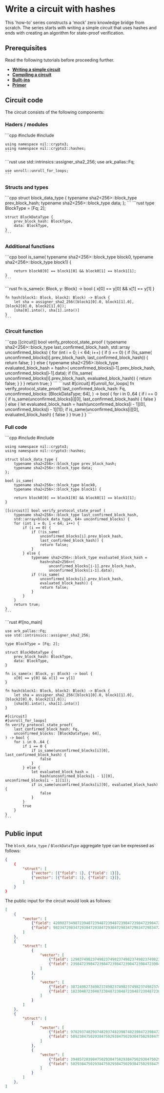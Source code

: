 
# Write a circuit with hashes

This 'how-to' series constructs a 'mock' zero knowledge bridge from scratch. The series starts with writing a simple circuit that uses hashes and ends with creating an algorithm for state-proof verification.

## Prerequisites

Read the following tutorials before proceeding further.

* [**Writing a simple circuit**](../../getting-started/writing-a-simple-circuit)
* [**Compiling a circuit**](../../getting-started/compiling-a-circuit)
* [**Built-ins**](../../getting-started/built-ins)
* [**Primer**](../primer)

## Circuit code

The circuit consists of the following components:

### Haders / modules

<Tabs groupId='language'>
  <TabItem value='cpp' label='C++'>
    ```cpp
    #include <nil/crypto3/hash/algorithm/hash.hpp>
    #include <nil/crypto3/hash/sha2.hpp>

    using namespace nil::crypto3;
    using namespace nil::crypto3::hashes;
    ```
  </TabItem>
  <TabItem value='rust' label='Rust'>
    ```rust
    use std::intrinsics::assigner_sha2_256;
    use ark_pallas::Fq;

    use unroll::unroll_for_loops;
    ```
  </TabItem>
</Tabs>

### Structs and types

<Tabs groupId='language'>
  <TabItem value='cpp' label='C++'>
    ```cpp
    struct block_data_type {
        typename sha2<256>::block_type prev_block_hash;
        typename sha2<256>::block_type data;
    };
    ```
  </TabItem>
  <TabItem value='rust' label='Rust'>
    ```rust
    type BlockType = [Fq; 2];

    struct BlockDataType {
        prev_block_hash: BlockType,
        data: BlockType,
    }
    ```
  </TabItem>
</Tabs>

### Additional functions

<Tabs groupId='language'>
  <TabItem value='cpp' label='C++'>
    ```cpp
    bool is_same(
        typename sha2<256>::block_type block0,
        typename sha2<256>::block_type block1) {

        return block0[0] == block1[0] && block0[1] == block1[1];
    }
    ```
  </TabItem>
  <TabItem value='rust' label='Rust'>
    ```rust
    fn is_same(x: Block, y: Block) -> bool {
        x[0] == y[0] && x[1] == y[1]
    }

    fn hash(block1: Block, block2: Block) -> Block {
        let sha = assigner_sha2_256([block1[0].0, block1[1].0], [block2[0].0, block2[1].0]);
        [sha[0].into(), sha[1].into()]
    }
    ```
  </TabItem>
</Tabs>

### Circuit function

<Tabs groupId='language'>
  <TabItem value='cpp' label='C++'>
    ```cpp
    [[circuit]] bool verify_protocol_state_proof (
        typename sha2<256>::block_type last_confirmed_block_hash,
        std::array<block_data_type, 64> unconfirmed_blocks) {
        for (int i = 0; i < 64; i++) {
            if (i == 0) {
                if (!is_same(
                    unconfirmed_blocks[i].prev_block_hash,
                    last_confirmed_block_hash)) {
                    return false;
                }
            } else {
                typename sha2<256>::block_type evaluated_block_hash =
                    hash<sha2<256>>(
                        unconfirmed_blocks[i-1].prev_block_hash,
                        unconfirmed_blocks[i-1].data);
                if (!is_same(
                    unconfirmed_blocks[i].prev_block_hash,
                    evaluated_block_hash)) {
                    return false;
                }
            }
        }
        return true;
    }
    ```
  </TabItem>
  <TabItem value='rust' label='Rust'>
    ```rust
    #[circuit]
    #[unroll_for_loops]
    fn verify_protocol_state_proof(
        last_confirmed_block_hash: Fq,
        unconfirmed_blocks: [BlockDataType; 64],
    ) -> bool {
        for i in 0..64 {
            if i == 0 {
                if is_same(unconfirmed_blocks[i][0], last_confirmed_block_hash) {
                    false
                }
            } else {
                let evaluated_block_hash =
                    hash(unconfirmed_blocks[i - 1][0], unconfirmed_blocks[i - 1][1]);
                if is_same(unconfirmed_blocks[i][0], evaluated_block_hash) {
                    false
                }
            }
            true
        }
    }
    ```
  </TabItem>
</Tabs>

### Full code

<Tabs groupId='language'>
  <TabItem value='cpp' label='C++'>
    ```cpp
    #include <nil/crypto3/hash/algorithm/hash.hpp>
    #include <nil/crypto3/hash/sha2.hpp>

    using namespace nil::crypto3;
    using namespace nil::crypto3::hashes;

    struct block_data_type {
        typename sha2<256>::block_type prev_block_hash;
        typename sha2<256>::block_type data;
    };

    bool is_same(
        typename sha2<256>::block_type block0,
        typename sha2<256>::block_type block1) {

        return block0[0] == block1[0] && block0[1] == block1[1];
    }

    [[circuit]] bool verify_protocol_state_proof (
        typename sha2<256>::block_type last_confirmed_block_hash,
        std::array<block_data_type, 64> unconfirmed_blocks) {
        for (int i = 0; i < 64; i++) {
            if (i == 0) {
                if (!is_same(
                    unconfirmed_blocks[i].prev_block_hash,
                    last_confirmed_block_hash)) {
                    return false;
                }
            } else {
                typename sha2<256>::block_type evaluated_block_hash =
                    hash<sha2<256>>(
                        unconfirmed_blocks[i-1].prev_block_hash,
                        unconfirmed_blocks[i-1].data);
                if (!is_same(
                    unconfirmed_blocks[i].prev_block_hash,
                    evaluated_block_hash)) {
                    return false;
                }
            }
        }
        return true;
    }
    ```
  </TabItem>
  <TabItem value='rust' label='Rust'>
    ```rust
    #![no_main]

    use ark_pallas::Fq;
    use std::intrinsics::assigner_sha2_256;

    type BlockType = [Fq; 2];

    struct BlockDataType {
        prev_block_hash: BlockType,
        data: BlockType,
    }

    fn is_same(x: Block, y: Block) -> bool {
        x[0] == y[0] && x[1] == y[1]
    }

    fn hash(block1: Block, block2: Block) -> Block {
        let sha = assigner_sha2_256([block1[0].0, block1[1].0], [block2[0].0, block2[1].0]);
        [sha[0].into(), sha[1].into()]
    }

    #[circuit]
    #[unroll_for_loops]
    fn verify_protocol_state_proof(
        last_confirmed_block_hash: Fq,
        unconfirmed_blocks: [BlockDataType; 64],
    ) -> bool {
        for i in 0..64 {
            if i == 0 {
                if is_same(unconfirmed_blocks[i][0], last_confirmed_block_hash) {
                    false
                }
            } else {
                let evaluated_block_hash =
                    hash(unconfirmed_blocks[i - 1][0], unconfirmed_blocks[i - 1][1]);
                if is_same(unconfirmed_blocks[i][0], evaluated_block_hash) {
                    false
                }
            }
            true
        }
    }
    ```
  </TabItem>
</Tabs>

## Public input

The `block_data_type` / `BlockDataType` aggregate type can be expressed as follows:

```json
{
    {
        "struct": [
            {"vector": [{"field": 1}, {"field": 1}]},
            {"vector": [{"field": 1}, {"field": 1}]},
        ]
    }
}
```

The public input for the circuit would look as follows:

```json
[
    {
        "vector": [
            {"field": 4209827349872394872394872394872398472398472398472398472398472398},
            {"field": 9823472983472938472938472938472983472983472983472983472983472983}
        ]
    },
    {
        "struct": [
            {
                "vector": [
                    {"field": 129837498237498237498237498237498237498237498237498237498237},
                    {"field": 23984723984723984723984723984723984723984723984723984723984}
                ]
            },
            {
                "vector": [
                    {"field": 3872498273498237498237498237498237498237498237498237498237498},
                    {"field": 1823048723048723048723048723048723048723048723048723048723048}
                ]
            }
        ]
    },
    {
        "struct": [
            {
                "vector": [
                    {"field": 978293748293748293748239874823984723984723984723984723984723},
                    {"field": 5092384750293847502938475029384750293847502938475029384750293}
                ]
            },
            {
                "vector": [
                    {"field": 3948572039847502938475029384750293847502938475029384750293847},
                    {"field": 5029384750293847502938475029384750293847502938475029384750293}
                ]
            }
        ]
    },
]
```